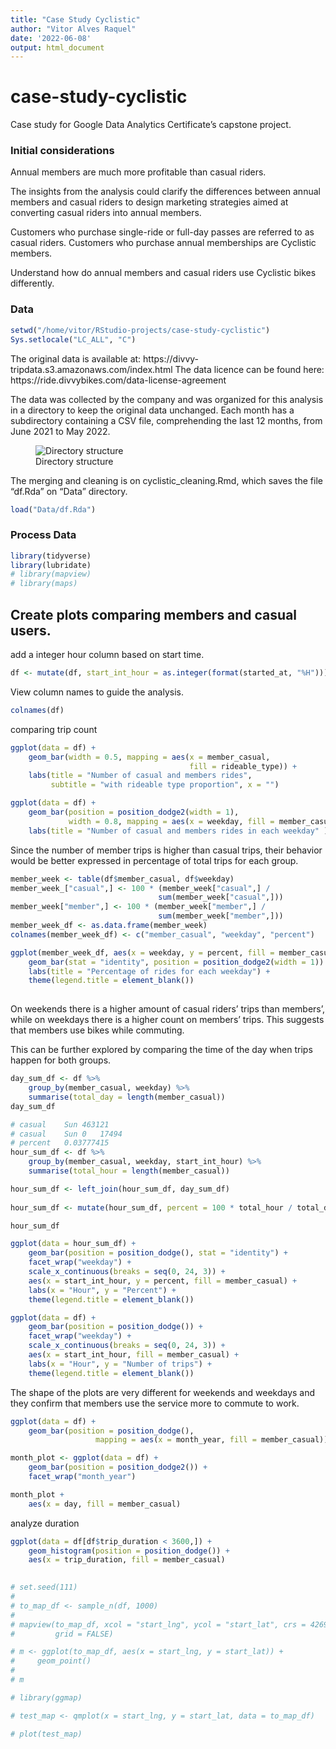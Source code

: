 ```yaml
---
title: "Case Study Cyclistic"
author: "Vitor Alves Raquel"
date: '2022-06-08'
output: html_document
---
```


# case-study-cyclistic

Case study for Google Data Analytics Certificate's capstone project.

### Initial considerations

Annual members are much more profitable than casual riders.

The insights from the analysis could clarify the differences between annual 
members and casual riders to design marketing strategies aimed at converting 
casual riders into annual members.

Customers who purchase single-ride or full-day passes are referred to as casual riders. Customers who purchase annual memberships are Cyclistic members.

Understand how do annual members and casual riders use Cyclistic bikes 
differently. 

### Data

```r
setwd("/home/vitor/RStudio-projects/case-study-cyclistic")
Sys.setlocale("LC_ALL", "C")
```


The original data is available at: https://divvy-tripdata.s3.amazonaws.com/index.html
The data licence can be found here: https://ride.divvybikes.com/data-license-agreement

The data was collected by the company and was organized for this analysis in a directory to keep the original data unchanged. Each month has a subdirectory 
containing a CSV file, comprehending the last 12 months, from June 2021 to May 
2022.

![Directory structure](directory_structure.png)

The merging and cleaning is on cyclistic_cleaning.Rmd, which saves the file 
"df.Rda" on "Data" directory.

```r
load("Data/df.Rda")
```


### Process Data

```r
library(tidyverse)
library(lubridate)
# library(mapview)
# library(maps)
```

## Create plots comparing members and casual users.
add a integer hour column based on start time.

```r
df <- mutate(df, start_int_hour = as.integer(format(started_at, "%H")))
```



View column names to guide the analysis.
```r
colnames(df)
```

comparing trip count

```r
ggplot(data = df) +
    geom_bar(width = 0.5, mapping = aes(x = member_casual,
                                        fill = rideable_type)) +
    labs(title = "Number of casual and members rides", 
         subtitle = "with rideable type proportion", x = "")
```


```r
ggplot(data = df) +
    geom_bar(position = position_dodge2(width = 1),
             width = 0.8, mapping = aes(x = weekday, fill = member_casual)) +
    labs(title = "Number of casual and members rides in each weekday" )
```

Since the number of member trips is higher than casual trips, their behavior 
would be better expressed in percentage of total trips for each group.

```r
member_week <- table(df$member_casual, df$weekday)
member_week_["casual",] <- 100 * (member_week["casual",] / 
                                 sum(member_week["casual",]))
member_week["member",] <- 100 * (member_week["member",] / 
                                 sum(member_week["member",]))
member_week_df <- as.data.frame(member_week)
colnames(member_week_df) <- c("member_casual", "weekday", "percent")
```

```r
ggplot(member_week_df, aes(x = weekday, y = percent, fill = member_casual)) +
    geom_bar(stat = "identity", position = position_dodge2(width = 1)) +
    labs(title = "Percentage of rides for each weekday") +
    theme(legend.title = element_blank())
    
```

On weekends there is a higher amount of casual riders' trips than members', 
while on weekdays there is a higher count on members' trips.
This suggests that members use bikes while commuting.

This can be further explored by comparing the time of the day when trips happen 
for both groups.
```r
day_sum_df <- df %>% 
    group_by(member_casual, weekday) %>% 
    summarise(total_day = length(member_casual))
day_sum_df    
```

```r
# casual	Sun	463121	
# casual	Sun	0	17494	
# percent   0.03777415
hour_sum_df <- df %>% 
    group_by(member_casual, weekday, start_int_hour) %>% 
    summarise(total_hour = length(member_casual))

hour_sum_df <- left_join(hour_sum_df, day_sum_df)
                                    
hour_sum_df <- mutate(hour_sum_df, percent = 100 * total_hour / total_day)

hour_sum_df
```

```r
ggplot(data = hour_sum_df) +
    geom_bar(position = position_dodge(), stat = "identity") +
    facet_wrap("weekday") +
    scale_x_continuous(breaks = seq(0, 24, 3)) +
    aes(x = start_int_hour, y = percent, fill = member_casual) +
    labs(x = "Hour", y = "Percent") +
    theme(legend.title = element_blank())
```


```r
ggplot(data = df) +
    geom_bar(position = position_dodge()) +
    facet_wrap("weekday") +
    scale_x_continuous(breaks = seq(0, 24, 3)) +
    aes(x = start_int_hour, fill = member_casual) +
    labs(x = "Hour", y = "Number of trips") +
    theme(legend.title = element_blank())

```

The shape of the plots are very different for weekends and weekdays and they 
confirm that members use the service more to commute to work.


```r
ggplot(data = df) +
    geom_bar(position = position_dodge(), 
                   mapping = aes(x = month_year, fill = member_casual))
```
 

```r
month_plot <- ggplot(data = df) +
    geom_bar(position = position_dodge2()) +
    facet_wrap("month_year")

month_plot + 
    aes(x = day, fill = member_casual)
```



analyze duration
```r
ggplot(data = df[df$trip_duration < 3600,]) +
    geom_histogram(position = position_dodge()) +
    aes(x = trip_duration, fill = member_casual)
    
```


<!-- analyze geographical coordinates -->

```r
# set.seed(111)
# 
# to_map_df <- sample_n(df, 1000)
# 
# mapview(to_map_df, xcol = "start_lng", ycol = "start_lat", crs = 4269, 
#         grid = FALSE)

```

```r
# m <- ggplot(to_map_df, aes(x = start_lng, y = start_lat)) +
#     geom_point()
# 
# m
```

```r
# library(ggmap)
```

```r
# test_map <- qmplot(x = start_lng, y = start_lat, data = to_map_df)
```

```r
# plot(test_map)
```

